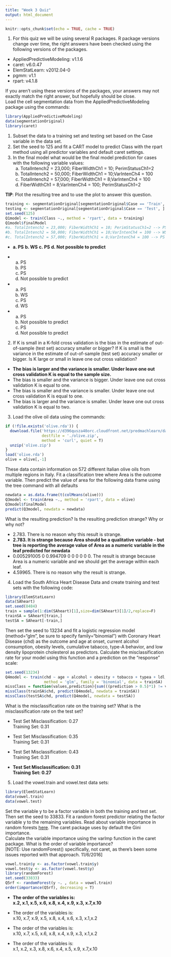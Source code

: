 ```yaml
---
title: "Week 3 Quiz"
output: html_document
---
```


```r
knitr::opts_chunk$set(echo = TRUE, cache = TRUE)
```

1. For this quiz we will be using several R packages. R package versions change over time, the right answers have been checked using the following versions of the packages.

  - AppliedPredictiveModeling: v1.1.6
  - caret: v6.0.47
  - ElemStatLearn: v2012.04-0
  - pgmm: v1.1
  - rpart: v4.1.8

If you aren't using these versions of the packages, your answers may not exactly match the right answer, but hopefully should be close.  
Load the cell segmentation data from the AppliedPredictiveModeling package using the commands:

```r
library(AppliedPredictiveModeling)
data(segmentationOriginal)
library(caret)
```

  1. Subset the data to a training set and testing set based on the Case variable in the data set.
  2. Set the seed to 125 and fit a CART model to predict Class with the rpart method using all predictor variables and default caret settings.
  3. In the final model what would be the final model prediction for cases with the following variable values:  
      a. TotalIntench2 = 23,000; FiberWidthCh1 = 10; PerimStatusCh1=2
      b. TotalIntench2 = 50,000; FiberWidthCh1 = 10;VarIntenCh4 = 100
      c. TotalIntench2 = 57,000; FiberWidthCh1 = 8;VarIntenCh4 = 100
      d. FiberWidthCh1 = 8;VarIntenCh4 = 100; PerimStatusCh1=2

  **TIP**: Plot the resulting tree and to use the plot to answer this question.

```r
training <- segmentationOriginal[segmentationOriginal$Case == 'Train', ]
testing <- segmentationOriginal[segmentationOriginal$Case == 'Test', ]
set.seed(125)
Q1model <- train(Class ~., method = 'rpart', data = training)
Q1model$finalModel
#a. TotalIntench2 = 23,000; FiberWidthCh1 = 10; PerimStatusCh1=2 --> PS
#b. TotalIntench2 = 50,000; FiberWidthCh1 = 10;VarIntenCh4 = 100 --> WS
#c. TotalIntench2 = 57,000; FiberWidthCh1 = 8;VarIntenCh4 = 100 --> PS
```
  
  - **a. PS**
    **b. WS**
    **c. PS**
    **d. Not possible to predict**

  - a. PS
    b. PS
    c. PS
    d. Not possible to predict

  - a. PS
    b. WS
    c. PS
    d. WS

  - a. PS
    b. Not possible to predict
    c. PS
    d. Not possible to predict
    
2. If K is small in a K-fold cross validation is the bias in the estimate of out-of-sample (test set) accuracy smaller or bigger? If K is small is the variance in the estimate of out-of-sample (test set) accuracy smaller or bigger. Is K large or small in leave one out cross validation?

  - **The bias is larger and the variance is smaller. Under leave one out cross validation K is equal to the sample size.**
  - The bias is smaller and the variance is bigger. Under leave one out cross validation K is equal to one.
  - The bias is smaller and the variance is smaller. Under leave one out cross validation K is equal to one.
  - The bias is larger and the variance is smaller. Under leave one out cross validation K is equal to two.

3. Load the olive oil data using the commands:
```r
if (!file.exists('olive.rda')) {
  download.file('https://d396qusza40orc.cloudfront.net/predmachlearn/data/olive_data.zip',
                destfile = './olive.zip',
                method = 'curl', quiet = T)
  unzip('olive.zip')
}
load('olive.rda')
olive = olive[,-1]
```

These data contain information on 572 different Italian olive oils from multiple regions in Italy. Fit a classification tree where Area is the outcome variable. Then predict the value of area for the following data frame using the tree command with all defaults

```r
newdata = as.data.frame(t(colMeans(olive)))
Q3model <- train(Area ~., method = 'rpart', data = olive)
Q3model$finalModel
predict(Q3model, newdata = newdata)
```

What is the resulting prediction? Is the resulting prediction strange? Why or why not?

  - 2.783. There is no reason why this result is strange.
  - **2.783. It is strange because Area should be a qualitative variable - but tree is reporting the average value of Area as a numeric variable in the leaf predicted for newdata**
  - 0.005291005 0 0.994709 0 0 0 0 0 0. The result is strange because Area is a numeric variable and we should get the average within each leaf.
  - 4.59965. There is no reason why the result is strange.
  
4. Load the South Africa Heart Disease Data and create training and test sets with the following code:

```r
library(ElemStatLearn)
data(SAheart)
set.seed(8484)
train = sample(1:dim(SAheart)[1],size=dim(SAheart)[1]/2,replace=F)
trainSA = SAheart[train,]
testSA = SAheart[-train,]
```

Then set the seed to 13234 and fit a logistic regression model (method="glm", be sure to specify family="binomial") with Coronary Heart Disease (chd) as the outcome and age at onset, current alcohol consumption, obesity levels, cumulative tabacco, type-A behavior, and low density lipoprotein cholesterol as predictors. Calculate the misclassification rate for your model using this function and a prediction on the "response" scale:

```r
set.seed(13234)
Q4model <- train(chd ~ age + alcohol + obesity + tobacco + typea + ldl, 
                 method = 'glm', family = 'binomial', data = trainSA)
missClass = function(values,prediction){sum(((prediction > 0.5)*1) != values)/length(values)}
missClass(trainSA$chd, predict(Q4model, newdata = trainSA))
missClass(testSA$chd, predict(Q4model, newdata = testSA))
```

What is the misclassification rate on the training set? What is the misclassification rate on the test set?

  - Test Set Misclassification: 0.27  
    Training Set: 0.31  

  - Test Set Misclassification: 0.35  
    Training Set: 0.31  

  - Test Set Misclassification: 0.43  
    Training Set: 0.31  
    
  - **Test Set Misclassification: 0.31**  
    **Training Set: 0.27**

5. Load the vowel.train and vowel.test data sets:
```r
library(ElemStatLearn)
data(vowel.train)
data(vowel.test)
```

Set the variable y to be a factor variable in both the training and test set. Then set the seed to 33833. Fit a random forest predictor relating the factor variable y to the remaining variables. Read about variable importance in random forests [here](http://www.stat.berkeley.edu/~breiman/RandomForests/cc_home.htm#ooberr). The caret package uses by default the Gini importance.  
Calculate the variable importance using the varImp function in the caret package. What is the order of variable importance?  
[NOTE: Use randomForest() specifically, not caret, as there's been some issues reported with that approach. 11/6/2016]

```r
vowel.train$y <- as.factor(vowel.train$y)
vowel.test$y <- as.factor(vowel.test$y)
library(randomForest)
set.seed(33833)
Q5rf <- randomForest(y ~. , data = vowel.train)
order(importance(Q5rf), decreasing = T)
```

  - **The order of the variables is:**  
    **x.2, x.1, x.5, x.6, x.8, x.4, x.9, x.3, x.7,x.10**

  - The order of the variables is:  
    x.10, x.7, x.9, x.5, x.8, x.4, x.6, x.3, x.1,x.2

  - The order of the variables is:  
    x.10, x.7, x.5, x.6, x.8, x.4, x.9, x.3, x.1,x.2

  - The order of the variables is:  
    x.1, x.2, x.3, x.8, x.6, x.4, x.5, x.9, x.7,x.10
